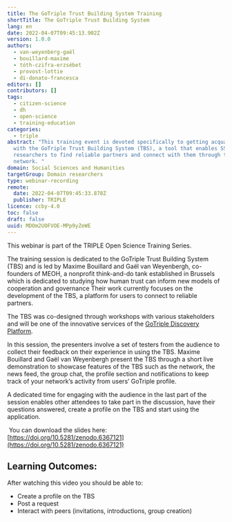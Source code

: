 ```yaml
---
title: The GoTriple Trust Building System Training
shortTitle: The GoTriple Trust Building System
lang: en
date: 2022-04-07T09:45:13.902Z
version: 1.0.0
authors:
  - van-weyenberg-gaël
  - bouillard-maxime
  - tóth-czifra-erzsébet
  - provost-lottie
  - di-donato-francesca
editors: []
contributors: []
tags:
  - citizen-science
  - dh
  - open-science
  - training-education
categories:
  - triple
abstract: "This training event is devoted specifically to getting acquainted
  with the GoTriple Trust Building System (TBS), a tool that enables SSH
  researchers to find reliable partners and connect with them through their
  network. "
domain: Social Sciences and Humanities
targetGroup: Domain researchers
type: webinar-recording
remote:
  date: 2022-04-07T09:45:33.878Z
  publisher: TRIPLE
licence: ccby-4.0
toc: false
draft: false
uuid: MDOm2UOFVOE-MPp9yZeWE
---
```

This webinar is part of the TRIPLE Open Science Training Series.

The training session is dedicated to the GoTriple Trust Building System (TBS) and is led by Maxime Bouillard and Gaël van Weyenbergh, co-founders of MEOH, a nonprofit think-and-do tank established in Brussels which is dedicated to studying how human trust can inform new models of cooperation and governance Their work currently focuses on the development of the TBS, a platform for users to connect to reliable partners. 

The TBS was co-designed through workshops with various stakeholders and will be one of the innovative services of the [GoTriple Discovery Platform](https://www.gotriple.eu/).

In this session, the presenters involve a set of testers from the audience to collect their feedback on their experience in using the TBS. Maxime Bouillard and Gaël van Weyenbergh present the TBS through a short live demonstration to showcase features of the TBS such as the network, the news feed, the group chat, the profile section and notifications to keep track of your network’s activity from users’ GoTriple profile. 

A dedicated time for engaging with the audience in the last part of the session enables other attendees to take part in the discussion, have their questions answered, create a profile on the TBS and start using the application. 

 You can download the slides here: [https://doi.org/10.5281/zenodo.6367121](https://doi.org/10.5281/zenodo.6367121)

## Learning Outcomes:

After watching this video you should be able to: 

- Create a profile on the TBS
- Post a request
- Interact with peers (invitations, introductions, group creation)

<VideoCard provider="youtube" id="Zc4t_m5MXmY" title="The GoTriple Trust Building System" subtitle="Click here to view" image="images/capture-d’écran-2022-04-07-à-11.40.01.png" />
